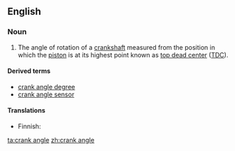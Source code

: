 {{wikipedia|Piston_motion_equations}}
==English==

===Noun===
{{en-noun|sg=[[crank]] [[angle]]}}

# {{context|motors}} The angle of rotation of a [[crankshaft]] measured from the position in which the [[piston]] is at its highest point known as [[top dead center]] ([[TDC]]). 

====Derived terms====
*[[crank angle degree]]
*[[crank angle sensor]]

====Translations====
{{trans-top}}
* Finnish: {{t-|fi|kampikulma}}
{{trans-bottom}}

[[ta:crank angle]]
[[zh:crank angle]]